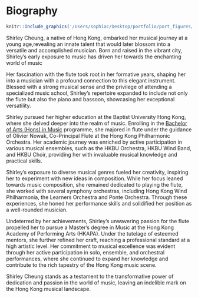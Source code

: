 # Biography

```r
knitr::include_graphics('/Users/sophiac/Desktop/portfolio/port_figures/recital.jpeg')
```

Shirley Cheung, a native of Hong Kong, embarked her musical journey at a young age,revealing an innate talent that would later blossom into a versatile and accomplished musician. Born and raised in the vibrant city, Shirley's early exposure to music has driven her towards the enchanting world of music

Her fascination with the flute took root in her formative years, shaping her into a musician with a profound connection to this elegant instrument. Blessed with a strong musical sense and the privilege of attending a specialized music school, Shirley's repertoire expanded to include not only the flute but also the piano and bassoon, showcasing her exceptional versatility.

Shirley pursued her higher education at the Baptist University Hong Kong, where she delved deeper into the realm of music. Enrolling in the [Bachelor of Arts (Hons) in Music](https://mus.hkbu.edu.hk/programmes/ba) programme, she majored in flute under the guidance of Olivier Nowak, Co-Principal Flute at the Hong Kong Philharmonic Orchestra. Her academic journey was enriched by active participation in various musical ensembles, such as the HKBU Orchestra, HKBU Wind Band, and HKBU Choir, providing her with invaluable musical knowledge and practical skills.

Shirley's exposure to diverse musical genres fueled her creativity, inspiring her to experiment with new ideas in composition. While her focus leaned towards music composition, she remained dedicated to playing the flute, she worked with several symphony orchestras, including Hong Kong Wind Philharmonia, the Learners Orchestra and Ponte Orchestra. Through these experiences, she honed her performance skills and solidified her position as a well-rounded musician.

Undeterred by her achievements, Shirley's unwavering passion for the flute propelled her to pursue a Master's degree in Music at the Hong Kong Academy of Performing Arts (HKAPA). Under the tutelage of esteemed mentors, she further refined her craft, reaching a professional standard at a high artistic level. Her commitment to musical excellence was evident through her active participation in solo, ensemble, and orchestral performances, where she continued to expand her knowledge and contribute to the rich tapestry of the Hong Kong music scene.

Shirley Cheung stands as a testament to the transformative power of dedication and passion in the world of music, leaving an indelible mark on the Hong Kong musical landscape.
